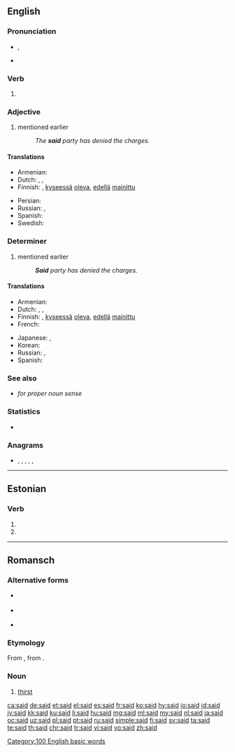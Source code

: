 {{also|Said|Saïd}}
==English==

===Pronunciation===
* {{enPR|sĕd}}, {{audio-IPA|en-us-said.ogg|/sɛd/|lang=en|dial=US}}
* {{rhymes|ɛd|lang=en}}

===Verb===
{{head|en|verb form}}

# {{en-past of|say}}

===Adjective===
{{en-adj|-}}

# mentioned earlier
#: ''The '''said''' party has denied the charges.''

====Translations====
{{trans-top|mentioned earlier}}
* Armenian: {{t|hy|նշված}}
* Dutch: {{t|nl|in kwestie}}, {{t|nl|desbetreffend}}, {{t|nl|desbetreffende}}
* Finnish: {{t|fi|samainen}}, [[kyseessä]] [[olla|oleva]], [[edellä]] [[mainittu]]
{{trans-mid}}
* Persian: {{t+|fa|مذکور|tr=mazkur|sc=fa-Arab}}
* Russian: {{t+|ru|упомя́нутый}}, {{t+|ru|ска́занный}} {{qualifier|that was said}}
* Spanish: {{t+|es|dicho}}
* Swedish: {{t+|sv|i fråga}}
{{trans-bottom}}

===Determiner===
{{en-det}}

# mentioned earlier
#: '''''Said''' party has denied the charges.''

====Translations====
{{trans-top|mentioned earlier}}
* Armenian: {{t|hy|նշված}}
* Dutch: {{t|nl|in kwestie}}, {{t|nl|desbetreffend}}, {{t|nl|desbetreffende}}
* Finnish: {{t|fi|samainen}}, [[kyseessä]] [[olla|oleva]], [[edellä]] [[mainittu]]
* French: {{t+|fr|ledit}}
{{trans-mid}}
* Japanese: {{t|ja|前記|tr=zenki}}, {{t+|ja|該|tr=gai}}
* Korean: {{t+|ko|상기|sc=Hang}}
* Russian: {{t+|ru|вышеупомя́нутый}}, {{t+|ru|вышеука́занный}}
* Spanish: {{t+|es|dicho}}
{{trans-bottom}}

===See also===
* {{l|en|Said}} ''for proper noun sense''

===Statistics===
* {{rank|an|we|who|44|said|would|been|will}}

===Anagrams===
* {{l|en|AIDS}}, {{l|en|Aids}}, {{l|en|aids}}, {{l|en|dais}}, {{l|en|daïs}}, {{l|en|IADS}}

[[Category:100 English basic words]]

----

==Estonian==

===Verb===
{{head|et|verb form}}

# {{et-verb form of|p=2s|m=past|saama}}
# {{et-verb form of|p=3p|m=past|saama}}

----

==Romansch==

===Alternative forms===
* {{qualifier|Sursilvan}} {{l|rm|seit}}
* {{qualifier|Sutsilvan}} {{l|rm|set}}
* {{qualifier|Surmiran}} {{l|rm|seid}}

===Etymology===
From {{etyl|la|rm}} {{m|la|sitis}}, from {{etyl|ine-pro|rm}} {{m|ine-pro|*dʰgʷʰítis||perishing, decrease}}.

===Noun===
{{head|rm|noun|g=f}}

# {{label|rm|Rumantsch Grischun|Puter|Vallader}} [[thirst]]

[[ca:said]]
[[de:said]]
[[et:said]]
[[el:said]]
[[es:said]]
[[fr:said]]
[[ko:said]]
[[hy:said]]
[[io:said]]
[[id:said]]
[[jv:said]]
[[kk:said]]
[[ku:said]]
[[li:said]]
[[hu:said]]
[[mg:said]]
[[ml:said]]
[[my:said]]
[[nl:said]]
[[ja:said]]
[[oc:said]]
[[uz:said]]
[[pl:said]]
[[pt:said]]
[[ru:said]]
[[simple:said]]
[[fi:said]]
[[sv:said]]
[[ta:said]]
[[te:said]]
[[th:said]]
[[chr:said]]
[[tr:said]]
[[vi:said]]
[[vo:said]]
[[zh:said]]